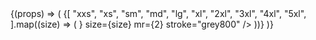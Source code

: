 


<Meta title="Atoms/Icon" component={Icon} />

<Canvas>
  <Story name="Sizes">
    {(props) => (
      <Card>
        <CardBody>
          {[
            "xxs",
            "xs",
            "sm",
            "md",
            "lg",
            "xl",
            "2xl",
            "3xl",
            "4xl",
            "5xl",
          ].map((size) => (
            <Icon
              svg={<SVG src={userIcon} />}
              size={size}
              mr={2}
              stroke="grey800"
            />
          ))}
        </CardBody>
      </Card>
    )}
  </Story>
</Canvas>
